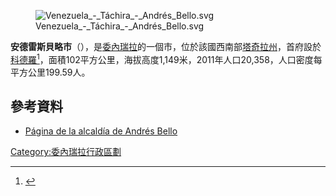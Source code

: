 {{geobox|name=安德雷斯貝略市|width=|government_country=|government_region=|government_location=|date=|established=|population_density=<!-- *** History and politics *** -->|population_date=|population=|area=|width_orientation=|length_orientation=|government_lat_d=|length=|lowest_long_EW=<!-- *** Dimensions *** -->|lowest_long_s=|lowest_long_m=|lowest_long_d=|lowest_lat_NS=|lowest_lat_s=|lowest_lat_m=|lowest_lat_d=|lowest_elevation=|government_elevation=|government_lat_m=|lowest_region=|free=|timezone_label=America/Caracas|elevation=1132|long_d=-72.18249|lat_d=7.85628|footnotes=|website=<!-- *** Notes *** -->|map_locator_x=|map_caption=|map_size=|map=|area_code=|government_lat_s=|postal_code=|utc_offset_DST=|timezone_DST=|utc_offset=-4:30|timezone=[[委内瑞拉标准时间|委内瑞拉标准时间]]|leader=|government_long_EW=|government_long_s=|government_long_m=|government_long_d=|government_lat_NS=|lowest_country=|lowest_location=|native_name=|state_type=Estado|river=<!-- *** Location *** -->|landmark=|city=|part=|border=|economic_region=|district_type=|district=|region_type=|region=|country_flag=|capital_type=|country={{flag|Venezuela}}|symbol=<!-- *** Admin *** -->|flag=|image_caption=<!-- *** Symbols *** -->|image=|nickname=<!-- *** Image *** -->|motto=|etymology=|official_name=|category=|other_name=|capital=|capital_location=|lowest=|highest_region=|highest_long_EW=|highest_long_s=|highest_long_m=|highest_long_d=|highest_lat_NS=|highest_lat_s=|highest_lat_m=|highest_lat_d=|highest_elevation=|highest_country=|highest_location=|capital_region=|highest=|capital_long_EW=|capital_long_s=|capital_long_m=|capital_long_d=|capital_lat_NS=|capital_lat_s=|capital_lat_m=|capital_lat_d=|capital_elevation=|capital_country=|geonames=8131485}}[[Image:Venezuela_-_Táchira_-_Andrés_Bello.svg|right]]

'''安德雷斯貝略市'''（{{lang-es|Municipio Andrés Bello}}），是[[委內瑞拉|委內瑞拉]]的一個市，位於該國西南部[[塔奇拉州|塔奇拉州]]，首府設於[[科德羅_(委內瑞拉)|科德羅]]<ref>{{Cite web|title=28 alcaldes opositores crean|url=https://www.eluniversal.com/politica/20450/tarjeta-electoral-la-fuerza-del-cambio-crean-28-alcaldes-opositores|access-date=2021-07-29|date=2018-09-13|work=El Universal|language=es|archive-date=2021-02-25|archive-url=https://web.archive.org/web/20210225060916/https://www.eluniversal.com/politica/20450/tarjeta-electoral-la-fuerza-del-cambio-crean-28-alcaldes-opositores|dead-url=no}}</ref>，面積102平方公里，海拔高度1,149米，2011年人口20,358，人口密度每平方公里199.59人。

==參考資料==
* [http://andresbello-tachira.gob.ve/ Página de la alcaldía de Andrés Bello] {{Webarchive|url=https://archive.today/20061008024037/http://andresbello-tachira.gob.ve/portal-alcaldias/ |date=2006-10-08 }}

{{Venezuela-geo-stub}}
[[Category:委內瑞拉行政區劃|Category:委內瑞拉行政區劃]]